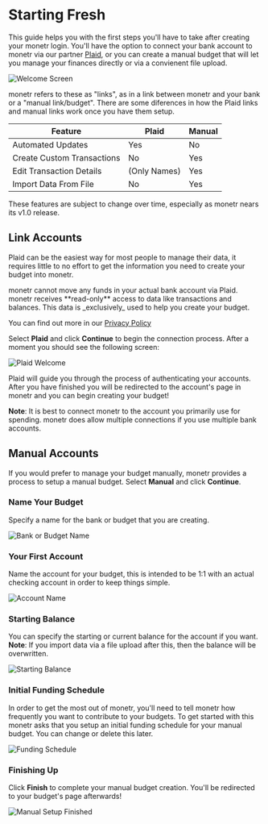 
# Starting Fresh

This guide helps you with the first steps you'll have to take after creating your monetr login. You'll have the option
to connect your bank account to monetr via our partner [Plaid](https://plaid.com), or you can create a manual budget
that will let you manage your finances directly or via a convienent file upload.

![Welcome Screen](./assets/welcome_screenshot.png)

monetr refers to these as "links", as in a link between monetr and your bank or a "manual link/budget". There are some
diferences in how the Plaid links and manual links work once you have them setup.

| Feature                    | Plaid        | Manual |
|----------------------------|--------------|--------|
| Automated Updates          | Yes          | No     |
| Create Custom Transactions | No           | Yes    |
| Edit Transaction Details   | (Only Names) | Yes    |
| Import Data From File      | No           | Yes    |

<Callout type="info">
  These features are subject to change over time, especially as monetr nears its v1.0 release.
</Callout>


## Link Accounts

Plaid can be the easiest way for most people to manage their data, it requires little to no effort to get the
information you need to create your budget into monetr.

<Callout type="info">
  monetr cannot move any funds in your actual bank account via Plaid. monetr receives **read-only** access to data like
  transactions and balances. This data is _exclusively_ used to help you create your budget.

  You can find out more in our [Privacy Policy](/policy/privacy)
</Callout>

Select **Plaid** and click **Continue** to begin the connection process. After a moment you should see the following
screen:

![Plaid Welcome](./assets/plaid_welcome.png)

Plaid will guide you through the process of authenticating your accounts. After you have finished you will be redirected
to the account's page in monetr and you can begin creating your budget!

**Note**: It is best to connect monetr to the account you primarily use for spending. monetr does allow multiple
connections if you use multiple bank accounts.

## Manual Accounts

If you would prefer to manage your budget manually, monetr provides a process to setup a manual budget. Select
**Manual** and click **Continue**.

<Steps>

### Name Your Budget

Specify a name for the bank or budget that you are creating.

![Bank or Budget Name](./assets/manual_bank_name.png)

### Your First Account

Name the account for your budget, this is intended to be 1:1 with an actual checking account in order to keep things
simple.

![Account Name](./assets/manual_account_name.png)

### Starting Balance

You can specify the starting or current balance for the account if you want. 
**Note**: If you import data via a file upload after this, then the balance will be overwritten.

![Starting Balance](./assets/manual_balance.png)

### Initial Funding Schedule

In order to get the most out of monetr, you'll need to tell monetr how frequently you want to contribute to your
budgets. To get started with this monetr asks that you setup an initial funding schedule for your manual budget. You can
change or delete this later.

![Funding Schedule](./assets/manual_funding_schedule.png)

### Finishing Up

Click **Finish** to complete your manual budget creation. You'll be redirected to your budget's page afterwards!

![Manual Setup Finished](./assets/manual_finished.png)

</Steps>

